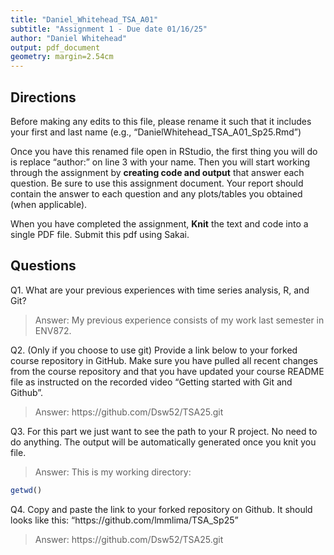 ```yaml
---
title: "Daniel_Whitehead_TSA_A01"
subtitle: "Assignment 1 - Due date 01/16/25"
author: "Daniel Whitehead"
output: pdf_document
geometry: margin=2.54cm
---
```


## Directions

Before making any edits to this file, please rename it such that it includes your first and last name (e.g., "DanielWhitehead_TSA_A01_Sp25.Rmd")

Once you have this renamed file open in RStudio, the first thing you will do is replace "author:" on line 3 with your name. 
Then you will start working through the assignment by  **creating code and output** that answer each question. Be sure to use this assignment document. Your report should contain the answer to each question and any plots/tables you obtained (when applicable).

When you have completed the assignment, **Knit** the text and code into a single PDF file.  Submit this pdf using Sakai. 

## Questions

Q1. What are your previous experiences with time series analysis, R, and Git? 

> Answer: My previous experience consists of my work last semester in ENV872.


Q2. (Only if you choose to use git) Provide a link below to your forked course repository in GitHub. Make sure you have pulled all recent changes from the course repository and that you have updated your course README file as instructed on the recorded video "Getting started with Git and Github". 

> Answer: https://github.com/Dsw52/TSA25.git


Q3. For this part we just want to see the path to your R project. No need to do anything. The output will be automatically generated once you knit you file. 

> Answer: This is my working directory:

```r
getwd()
```

Q4. Copy and paste the link to your forked repository on Github. It should looks like this: "https://github.com/lmmlima/TSA_Sp25"

> Answer: https://github.com/Dsw52/TSA25.git
